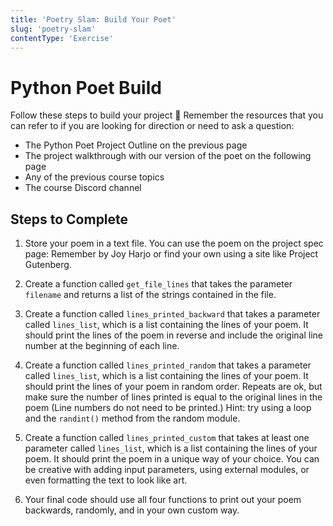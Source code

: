 ```yaml
---
title: 'Poetry Slam: Build Your Poet'
slug: 'poetry-slam'
contentType: 'Exercise'
---
```


# Python Poet Build

Follow these steps to build your project :art: Remember the resources that you can refer to if you
are looking for direction or need to ask a question:

- The Python Poet Project Outline on the previous page
- The project walkthrough with our version of the poet on the following page
- Any of the previous course topics
- The course Discord channel

## Steps to Complete

1. Store your poem in a text file. You can use the poem on the project spec page: Remember by Joy
   Harjo or find your own using a site like Project Gutenberg.

2. Create a function called `get_file_lines` that takes the parameter `filename` and returns a list
   of the strings contained in the file.

3. Create a function called `lines_printed_backward` that takes a parameter called `lines_list`,
   which is a list containing the lines of your poem. It should print the lines of the poem in
   reverse and include the original line number at the beginning of each line.

4. Create a function called `lines_printed_random` that takes a parameter called `lines_list`, which
   is a list containing the lines of your poem. It should print the lines of your poem in random
   order. Repeats are ok, but make sure the number of lines printed is equal to the original lines
   in the poem (Line numbers do not need to be printed.) Hint: try using a loop and the `randint()`
   method from the random module.

5. Create a function called `lines_printed_custom` that takes at least one parameter called
   `lines_list`, which is a list containing the lines of your poem. It should print the poem in a
   unique way of your choice. You can be creative with adding input parameters, using external
   modules, or even formatting the text to look like art.

6. Your final code should use all four functions to print out your poem backwards, randomly, and in
   your own custom way.

<Exercise contentSrc="@makeschool2/T11-PythonPoetBuild" title="Poetry Slam: Build Your Poet" />
